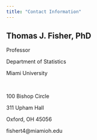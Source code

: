 ```yaml
---
title: "Contact Information"
---
```

<link rel="stylesheet" href="styles.css" type="text/css">

## Thomas J. Fisher, PhD

Professor

Department of Statistics

Miami University

&nbsp;&nbsp;
&nbsp;&nbsp;


100 Bishop Circle

311 Upham Hall

Oxford, OH 45056

fishert4@miamioh.edu

